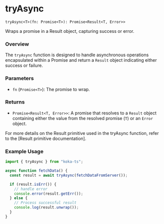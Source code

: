 # tryAsync

`tryAsync<T>(fn: Promise<T>): Promise<Result<T, Error>>`

Wraps a promise in a Result object, capturing success or error.

### Overview

The `tryAsync` function is designed to handle asynchronous operations encapsulated within a Promise and return a `Result` object indicating either success or failure.

### Parameters

- `fn` (`Promise<T>`): The promise to wrap.

### Returns

- `Promise<Result<T, Error>>`: A promise that resolves to a `Result` object containing either the value from the resolved promise (`T`) or an `Error` object.

For more details on the Result primitive used in the tryAsync function, refer to the [Result primitive documentation].

### Example Usage

```typescript
import { tryAsync } from "koka-ts";

async function fetchData() {
  const result = await tryAsync(fetchDataFromServer());

  if (result.isErr()) {
    // handle error
    console.error(result.getErr());
  } else {
    // Process successful result
    console.log(result.unwrap());
  }
}
```
